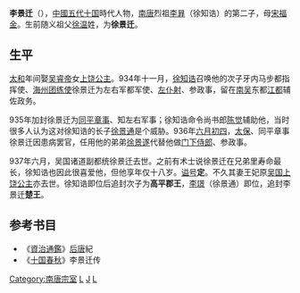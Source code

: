 '''李景迁'''（{{bd|919年||937年||catIdx=L李}}），[[中國|中國]][[五代十国|五代十国]]時代人物，[[南唐|南唐]]烈祖[[李昪|李昪]]（徐知诰）的第二子，母[[宋福金|宋福金]]。生前随义祖父[[徐温|徐温]]姓，为'''徐景迁'''。
==生平==
[[大和_(南吴)|太和]]年间娶[[吴睿帝|吴睿帝]]女[[上饶公主|上饶公主]]。934年十一月，[[徐知诰|徐知诰]]召唤他的次子牙内马步都指挥使、[[海州|海州]][[团练使|团练使]]徐景迁为左右军都军使、[[左仆射|左仆射]]、参政事，留在[[南吴|南吴]]东都[[江都|江都]]辅佐政务。

935年加封徐景迁为[[同平章事|同平章事]]、知左右军事；徐知诰命令尚书郎[[陈觉|陈觉]]辅助他，当时很多人认为这对徐知诰的长子[[徐景通|徐景通]]是个威胁。936年[[六月初四|六月初四]]，[[太保|太保]]、同平章事徐景迁因患病罢官，任用他的弟弟[[李景遂|徐景遂]]代替他做[[门下侍郎|门下侍郎]]、参政事。

937年六月，吴国诸道副都统徐景迁去世。之前有术士说徐景迁在兄弟里寿命最长，徐知诰也因此很喜爱他，但他享年仅十八岁。[[谥号|谥号]]'''定'''。不久其妻王妃原[[吴_(十国)|吴国]][[上饶公主|上饶公主]]亦去世。徐知诰即位后追封次子为'''高平郡王'''，[[李璟|李璟]]（徐景通）即位，追封李景迁'''楚王'''。

==参考书目==
*《[[資治通鑑|資治通鑑]]》[[后唐|后唐]]紀
*《[[十国春秋|十国春秋]]》李景迁传
[[Category:南唐宗室|Category:南唐宗室]]
[[Category:谥定|L]] 
[[Category:李姓|J]]
[[Category:五代十国政治人物|L]]
